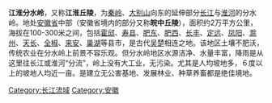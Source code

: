 {{Unreferenced|time=2021-05-30T19:18:32+00:00}}
'''江淮分水岭'''，又称'''江淮丘陵'''，为[[秦岭|秦岭]]、[[大别山|大别山]]向东的延伸部分[[长江|长江]]与[[淮河|淮河]]的分水岭。地处[[安徽省|安徽省]]中部（安徽省境内的部分又称'''皖中丘陵'''），面积约2万平方公里，海拔在100-300米之间，包括[[霍邱|霍邱]]、[[寿县|寿县]]、[[肥东|肥东]]、[[肥西|肥西]]、[[长丰|长丰]]、[[定远|定远]]、[[凤阳|凤阳]]、[[滁州|滁州]]、[[天长|天长]]、[[全椒|全椒]]、[[来安|来安]]、[[巢湖|巢湖]]等县市，是古代[[吴|吴]][[楚|楚]]相连之地。该地区土壤不肥沃，传统农业在分水岭上前景不容乐观。但分水岭地区水源洁净、水量丰富，降雨是从这里往长江或淮河“分流”，岭上没有大工业，无污染。尤其是人均坡地多，６度以上的坡地人均近一亩。是建立无公害基地、发展林业、种草养畜都是绝佳境地。

{{中國地理小作品}}
{{Anhui topics}}
{{中国丘陵}}

[[Category:长江流域|Category:长江流域]]
[[Category:安徽|Category:安徽]]